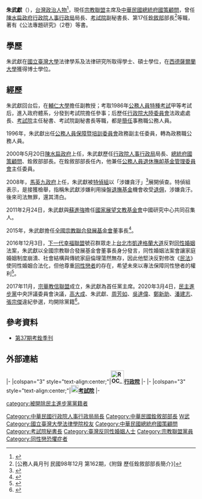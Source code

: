 {{Infobox_officeholder
| name = 朱武獻
| image name =
| width =
| now = 中華民國（台灣）政治人士
| period =
| party =[[宗華教信聯盟|宗華教信聯盟]]（2017年－至今）
| otherparty = {{DPP}}（－2020年3月4日）
| Sex =男 
| Native place =
| place of birth =
| date of birth = {{Birth date and age|1950|6|10}}
| nationality = {{ROC}}
| educate =
*[[國立臺灣大學|國立臺灣大學]]法律學系畢業<br><span style="color: blue;">(1973年)</span>
*國立臺灣大學法律研究所法學碩士<br><span style="color: blue;">(1979年)</span>
*西德[[薩爾蘭大學|薩爾蘭大學]]法經學院法學博士<br><span style="color: blue;">(1983年)</span>
| past =
*[[行政院大陸委員會|行政院大陸委員會]]法政處處長<br><span style="color: blue;">(1991年2月1日-1992年11月1日)</span>
*[[考試院|考試院]]主任秘書<br><span style="color: blue;">(1992年11月1日-1994年9月1日)</span>
*考試院參事<br><span style="color: blue;">(1992年11月1日-1994年9月1日)</span>
*考試院副秘書長<br><span style="color: blue;">(1994年9月1日-1996年6月24日)</span>
*[[公務人員保障暨培訓委員會|公務人員保障暨培訓委員會]]副主任委員<br><span style="color: blue;">(1996年6月24日-2000年5月20日)</span>
*[[行政院人事行政局|行政院人事行政局]]局長<br><span style="color: blue;">(2000年5月20日-2002年2月1日)</span>
*政府改造委員會委員<br><span style="color: blue;">(2001年10月24日-2002年2月24日)</span>
*[[總統府國策顧問|總統府國策顧問]]<br><span style="color: blue;">(2002年3月-2002年9月1日、2016年12月-)</span>
*考試院秘書長<br><span style="color: blue;">(2002年9月1日-)</span>
*[[銓敘部|銓敘部]]部長<br><span style="color: blue;">（2004年6月16日-2008年5月20日）</span>
*國家展望文教基金會中國研究中心共同召集人<br><span style="color: blue;">(2011年2月24日-？)</span>
*全國宗教聯合發展基金會董事長
*宗華教信聯盟黨主席
*[[中國佛教會|中國佛教會]]法制委員會主任委員

'''考試'''
*中德文交流獎學金考試及格<br><span style="color: blue;">(1979年)</span>
*律師檢覈及格<br><span style="color: blue;">(1987年)</span>
*[[公務人員特種考試|公務人員特種考試]]甲等考試普通行政人員法制組優等及格<br><span style="color: blue;">(1986年)</span>
}} 

'''朱武獻'''（{{bd|1950年|6月10日||}}），[[台灣|台灣]][[政治人物|政治人物]]<ref>{{cite news |title=2020立委．全國不分區 |url=https://election.ltn.com.tw/2020/legislator/candidates/All/524 |accessdate=2020-01-27 |work=自由時報 |archive-date=2020-01-27 |archive-url=https://web.archive.org/web/20200127051253/https://election.ltn.com.tw/2020/legislator/candidates/All/524 |dead-url=no }}</ref>，現任[[宗教聯盟|宗教聯盟]]主席及[[中華民國總統府國策顧問|中華民國總統府國策顧問]]，曾任[[陳水扁政府|陳水扁政府]][[行政院人事行政局|行政院人事行政局]]局長、[[考試院|考試院]]副秘書長、第17任[[銓敘部|銓敘部]]部長<ref>[公務人員月刊 民國98年12月 第162期，《附錄 歷任銓敘部部長簡介》]</ref>等職，著有《公法專題研究》（2卷）等書。

==學歷==
朱武獻在[[國立臺灣大學|國立臺灣大學]]法律學系及法律研究所取得學士、碩士學位，在[[西德|西德]][[薩爾蘭大學|薩爾蘭大學]]獲得博士學位。

==經歷==
朱武獻回台后，在[[輔仁大學|輔仁大學]]擔任副教授；考取1986年[[公務人員特種考試|公務人員特種考試]]甲等考試后，進入政府體系，分發到考試院擔任參事；后歷任[[行政院大陸委員會|行政院大陸委員會]]法政處處長、[[考試院|考試院]]主任秘書、考試院副秘書長等職，都是[[簡任|簡任]]事務職公務人員。

1996年，朱武獻出任[[公務人員保障暨培訓委員會|公務人員保障暨培訓委員會]]政務副主任委員，轉為政務職公務人員。

2000年5月20日[[陳水扁政府|陳水扁政府]]上任，朱武獻歷任[[行政院人事行政局|行政院人事行政局]]局長、[[總統府國策顧問|總統府國策顧問]]、銓敘部部長。在銓敘部部長任內，他兼任[[公務人員退休撫卹基金管理委員會|公務人員退休撫卹基金管理委員會]]主任委員。

2008年，[[馬英九政府|馬英九政府]]上任，朱武獻被[[最高法院檢察署特別偵查組|特偵組]]以「涉嫌貪汙」<ref>{{Cite web|url=https://news.tvbs.com.tw/politics/175209|title=特別費／綠營10首長特別費　5人貪汙起訴│TVBS新聞網|accessdate=2018-10-08|last=TVBS|work=news.tvbs.com.tw}}</ref>展開偵查。特偵組表示，是接獲檢舉，指稱朱武獻涉嫌利用操盤[[公務人員退休撫卹基金|退撫基金]]機會收受[[退佣|退佣]]，涉嫌貪汙。後來司法無罪，還其清白。

2011年2月24日，朱武獻與[[蘇進強|蘇進強]]擔任[[國家展望文教基金會|國家展望文教基金會]]中國研究中心共同召集人。

2015年，朱武獻擔任[[全國宗教聯合發展基金會|全國宗教聯合發展基金會]]董事長<ref>{{cite news|title=專訪朱武獻前部長－化解民、共對立僵局，共創兩岸和平發展大局|url=http://www.my-formosa.com/DOC_74671.htm|publisher=[[美麗島電子報|美麗島電子報]]|date=2015-02-06|author=陳淞山|accessdate=2016-12-05|quote=曾經擔任陸委會法政處長、人事行政局局長、銓敘部部長、與兩千年陳水扁競選總統總部國家藍圖委員會「中國政策小組」召集人……現在擔任財團法人全國宗教聯合發展基金會董事長的朱武獻，有相當豐富的兩岸宗教交流經驗，對於兩岸關係的發展也抱持相當樂觀的看法。}}</ref>。

2016年12月3日，[[下一代幸福聯盟|下一代幸福聯盟]]號召群眾走上[[台北市|台北市]][[凱達格蘭大道|凱達格蘭大道]]反對[[同性婚姻|同性婚姻]]法案，朱武獻以全國宗教聯合發展基金會董事長身分發言，同性婚姻法案會讓家庭婚姻制度崩潰、社會結構與傳統家庭倫理蕩然無存，因此他堅決反對修改《[[民法_(中華民國)|民法]]》使同性婚姻合法化，但他尊重[[同性戀者|同性戀者]]的存在，希望未來以專法保障同性戀者的權利<ref>{{cite news|title=「男女性關係是神聖的，不可亂來！」 宗教界人士語重心長表達|url=http://krtnews.tw/chinese-church/local/article/14911.html|publisher=[[國度復興報|國度復興報]]|date=2016-12-03|author=|accessdate=2016-12-05|quote=|archive-date=2020-12-01|archive-url=https://web.archive.org/web/20201201120424/https://krtnews.tw/chinese-church/local/article/14911.html|dead-url=no}}</ref>。

2017年11月，[[宗華教信聯盟|宗華教信聯盟]]成立，朱武獻為首任黨主席。2020年3月4日，[[民主進步黨|民主進步黨]]中央評議委員會決議，[[高大成|高大成]]、朱武獻、[[周芳如|周芳如]]、[[吳達偉_(臺灣)|吳達偉]]、[[鄭新助|鄭新助]]、[[潘建志|潘建志]]、[[張宗傑|張宗傑]]違紀參選，均開除黨籍<ref>{{cite news|url=https://www.chinatimes.com/newspapers/20200305000556-260118|author=曾薏蘋|title=違紀參選 民進黨開除7人黨籍|work=中國時報|date=2020-03-05|accessdate=2020-03-15|language=zh-tw|archive-date=2020-06-10|archive-url=https://web.archive.org/web/20200610130949/https://www.chinatimes.com/newspapers/20200305000556-260118|dead-url=no}}</ref>。

==參考資料==
{{reflist}}
*[https://www.exam.gov.tw/public/Data/011311403771.pdf 第37期考銓季刊]

==外部連結==

{{start box}}
{{s-gov|roc}}
|-
|colspan="3" style="text-align:center;"|'''[[File:ROC_Executive_Yuan_Logo.svg|35px]][[行政院|行政院]]'''
|-
{{s-before|[[魏啟林|魏啟林]]}}
{{s-title|[[行政院人事行政局|人事行政局局長]]<br><small>第七任<br>2000年5月20日－2002年1月31日}}
{{s-after|[[李逸洋|李逸洋]]}}
|-
|colspan="3" style="text-align:center;"|'''[[File:ROC_Examination_Yuan_Seal.jpg|20px]][[考試院|考試院]]'''
|-
{{s-before|[[吳容明|吳容明]]}}
{{s-title|[[銓敘部部長|銓敘部部長]]<br><small>第二十二任<br>2004年6月16日－2008年5月20日}}
{{s-after|[[吳聰成|吳聰成]]（代理）<br /><small>正任：'''[[張哲琛|張哲琛]]'''</small>}}
{{end box}}
{{authority control}}

{{臺灣同性婚姻法制化|state=expanded}}
{{DEFAULTSORT:Chu朱}}
[[Category:中華民國行政院人事行政局局長|Category:中華民國行政院人事行政局局長]]
[[Category:中華民國銓敘部部長|Category:中華民國銓敘部部長]]
[[Category:朱姓|W武]]
[[Category:國立臺灣大學法律學院校友|Category:國立臺灣大學法律學院校友]]
[[Category:中華民國總統府國策顧問|Category:中華民國總統府國策顧問]]
[[Category:考試院秘書長|Category:考試院秘書長]]
[[Category:臺灣反同性婚姻人士|Category:臺灣反同性婚姻人士]]
[[Category:宗教聯盟黨員|Category:宗教聯盟黨員]]
[[category:被開除民主進步黨黨籍者|category:被開除民主進步黨黨籍者]]
[[Category:同性戀恐懼症者|Category:同性戀恐懼症者]]